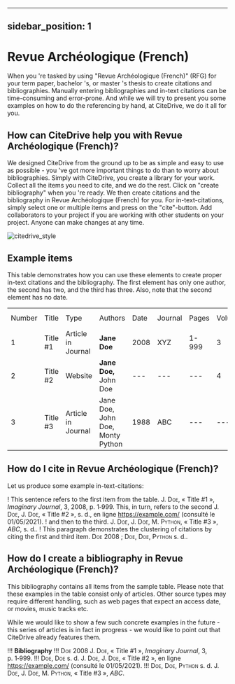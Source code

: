 
---
sidebar_position: 1
---

# Revue Archéologique (French)

When you 're tasked by using "Revue Archéologique (French)" (RFG) for your term paper, bachelor 's, or master 's thesis to create citations and bibliographies.
Manually entering bibliographies and in-text citations can be time-consuming and error-prone. And while we will try to present you some examples on how to do the referencing by hand, at CiteDrive, we do it all for you.

<!---
## About  Revue Archéologique (French)

* Title: Revue Archéologique (French)
* Short Title (Id): RFG)
* Authors: Revue Archéologique (French)
* Download: Revue Archéologique (French)
 --->

## How can CiteDrive help you with Revue Archéologique (French)?

We designed CiteDrive from the ground up to be as simple and easy to use as possible - you 've got more important things to do than to worry about bibliographies. Simply with CiteDrive, you create a library for your work. Collect all the items you need to cite, and we do the rest. Click on "create bibliography" when you 're ready. We then create citations and the bibliography in Revue Archéologique (French) for you. For in-text-citations, simply select one or multiple items and press on the "cite"-button. Add collaborators to your project if you are working with other students on your project. Anyone can make changes at any time.


![citedrive_style](images/revue-archeologique-french.svg "Choose Revue Archéologique (French) in the CiteDrive App")


## Example items

This table demonstrates how you can use these elements to create proper in-text citations and the bibliography. The first element has only one author, the second has two, and the third has three. Also, note that the second element has no date.


<table>
  <tr>
   <td>Number
   </td>
   <td>Title
   </td>
   <td>Type
   </td>
   <td>Authors
   </td>
   <td>Date
   </td>
   <td>Journal
   </td>
   <td>Pages
   </td>
   <td>Volume
   </td>
   <td>Issue
   </td>
   <td>Access Date
   </td>
  </tr>
  <tr>
   <td>1
   </td>
   <td>Title #1
   </td>
   <td>Article in Journal
   </td>
   <td><strong>Jane Doe</strong>
   </td>
   <td>2008
   </td>
   <td>XYZ
   </td>
   <td>1-999
   </td>
   <td>3
   </td>
   <td>2
   </td>
   <td>--
   </td>
  </tr>
  <tr>
   <td>
2
   </td>
   <td>Title #2
   </td>
   <td>Website
   </td>
   <td><strong>Jane Doe, </strong>John Doe
   </td>
   <td>---
   </td>
   <td>---
   </td>
   <td>---
   </td>
   <td>4
   </td>
   <td>---
   </td>
   <td>2020-05-01
   </td>
  </tr>
  <tr>
   <td>3
   </td>
   <td>Title #3
   </td>
   <td>Article in Journal
   </td>
   <td>Jane Doe, John Doe, Monty Python
   </td>
   <td>1988
   </td>
   <td>ABC
   </td>
   <td>---
   </td>
   <td>---
   </td>
   <td>16
   </td>
   <td>---
   </td>
  </tr>
</table>



## How do I cite in  Revue Archéologique (French)?

Let us produce some example in-text-citations:

! This sentence refers to the first item from the table. <span style="font-variant:small-caps;">J. Doe</span>, « Title #1 », <i>Imaginary Journal</i>, 3, 2008, p. 1‑999. This, in turn, refers to the second <span style="font-variant:small-caps;">J. Doe, J. Doe</span>, « Title #2 », s. d., en ligne <https://example.com/>  (consulté le 01/05/2021).
! and then to the third.  <span style="font-variant:small-caps;">J. Doe, J. Doe, M. Python</span>, « Title #3 », <i>ABC</i>, s. d..
! This paragraph demonstrates the clustering of citations by citing the first and third item. <span style="font-variant:small-caps;">Doe</span> 2008 ; <span style="font-variant:small-caps;">Doe, Doe, Python</span> s. d..



## How do I create a bibliography in Revue Archéologique (French)?

This bibliography contains all items from the sample table. Please note that these examples in the table consist only of articles. Other source types may require different handling, such as web pages that expect an access date, or movies, music tracks etc.

While we would like to show a few such concrete examples in the future - this series of articles is in fact in progress - we would like to point out that CiteDrive already features them.


!!! **Bibliography**
!!! <span style="font-variant:small-caps;">Doe</span> 2008	<span style="font-variant:small-caps;">J. Doe</span>, « Title #1 », <i>Imaginary Journal</i>, 3, p. 1‑999.
!!! <span style="font-variant:small-caps;">Doe, Doe</span> s. d.	<span style="font-variant:small-caps;">J. Doe, J. Doe</span>, « Title #2 », en ligne <https://example.com/>  (consulté le 01/05/2021).
!!! <span style="font-variant:small-caps;">Doe, Doe, Python</span> s. d.	<span style="font-variant:small-caps;">J. Doe, J. Doe, M. Python</span>, « Title #3 », <i>ABC</i>.


```
        
